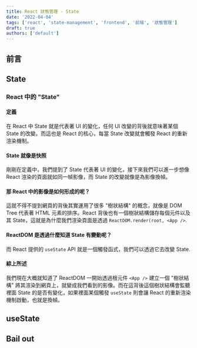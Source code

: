 ```yaml
---
title: React 狀態管理 - State
date: '2022-04-04'
tags: ['react', 'state-management', 'frontend', '前端', '狀態管理']
draft: true
authors: ['default']
---
```


## 前言

## State

### React 中的 "State"

#### 定義

在 React 中 State 就是代表著 UI 的變化，任何 UI 改變的背後就意味著某個 State 的改變。而這也是 React 的核心，每當 State 改變就會觸發 React 的重新渲染機制。

#### State 就像是快照

剛剛在定義中，我們提到了 State 代表著 UI 的變化，接下來我們可以進一步想像 React 渲染的頁面就如同一幀影像，而 State 的改變就像是為影像換幀。

#### 那 React 中的影像是如何形成的呢？

這就不得不提到網頁的背後其實運用了很多 "樹狀結構" 的概念，就像是 DOM Tree 代表著 HTML 元素的排序。React 背後也有一個樹狀結構儲存每個元件以及其 State，這就是為什麼我們渲染頁面是透過 `ReactDOM.render(root, <App />`.

#### ReactDOM 是透過什麼知道 State 有變動呢？

而 React 提供的 `useState` API 就是一個觸發函式，我們可以透過它去改變 State.

#### 綜上所述

我們現在大概就知道了 ReactDOM 一開始透過根元件 `<App />` 建立一個 "樹狀結構" 將其渲染到網頁上，就變成我們看到的影像。而在這背後這個樹狀結構會監聽裡面 State 的是否有變化，如果裡面某個觸發 `useState` 則會讓 React 的重新渲染機制啟動，也就是換幀。

## useState

## Bail out
